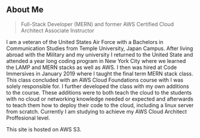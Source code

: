 ## About Me

> Full-Stack Developer (MERN) and former AWS Certified Cloud Architect Associate Instructor

I am a veteran of the United States Air Force with a Bachelors in Communication Studies from Temple University, Japan Campus.  After living abroad with the Military and my university I returned to the United State and attended a year long coding program in New York City where we learned the LAMP and MERN stacks as well as AWS.  I then was hired at Code Immersives in January 2019 where I taught the final term MERN stack class.  This class concluded with an AWS Cloud Foundations course with I was solely responsible for.  I further developed the class with my own additions to the course.  These additions were to both teach the cloud to the students with no cloud or networking knowledge needed or expected and afterwards to teach them how to deploy their code to the cloud, including a linux server from scratch.  Currently I am studying to achieve my AWS Cloud Architect Proffesional level.

This site is hosted on AWS S3.